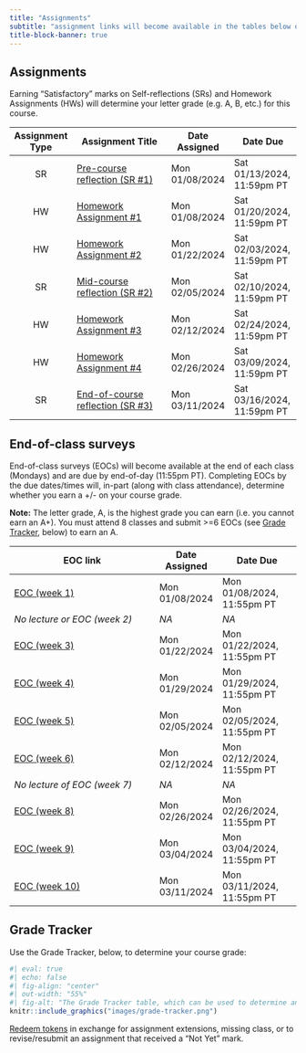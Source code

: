 ```yaml
---
title: "Assignments"
subtitle: "assignment links will become available in the tables below on the dates that they are assigned"
title-block-banner: true
---
```


## Assignments

Earning "Satisfactory" marks on Self-reflections (SRs) and Homework Assignments (HWs) will determine your letter grade (e.g. A, B, etc.) for this course.

| Assignment Type | Assignment Title                                      | Date Assigned  | Date Due                   |
|:---------------:|-------------------------------------------------------|----------------|----------------------------|
| SR              | [Pre-course reflection (SR #1)](assignments/SR1-precourse.qmd)    | Mon 01/08/2024 | Sat 01/13/2024, 11:59pm PT |
| HW              | [Homework Assignment #1](assignments/HW1.qmd)                     | Mon 01/08/2024 | Sat 01/20/2024, 11:59pm PT | 
| HW              | [Homework Assignment #2](assignments/HW2.qmd)                     | Mon 01/22/2024 | Sat 02/03/2024, 11:59pm PT |
| SR              | [Mid-course reflection (SR #2)](assignments/SR2-midcourse.qmd)    | Mon 02/05/2024 | Sat 02/10/2024, 11:59pm PT |
| HW              | [Homework Assignment #3](assignments/HW3.qmd)                     | Mon 02/12/2024 | Sat 02/24/2024, 11:59pm PT |
| HW              | [Homework Assignment #4](assignments/HW4.qmd)                     | Mon 02/26/2024 | Sat 03/09/2024, 11:59pm PT |
| SR              | [End-of-course reflection (SR #3)](assignments/SR3-endcourse.qmd) | Mon 03/11/2024 | Sat 03/16/2024, 11:59pm PT |

## End-of-class surveys

End-of-class surveys (EOCs) will become available at the end of each class (Mondays) and are due by end-of-day (11:55pm PT). Completing EOCs by the due dates/times will, in-part (along with class attendance), determine whether you earn a +/- on your course grade. 

**Note:** The letter grade, A, is the highest grade you can earn (i.e. you cannot earn an A+). You must attend 8 classes and submit >=6 EOCs (see [Grade Tracker](assignments.qmd#grade-tracker), below) to earn an A.

| EOC link                                             | Date Assigned  | Date Due                   |
|------------------------------------------------------|----------------|----------------------------|
| [EOC (week 1)](https://forms.gle/aPGfCircFN1AZfSe9)  | Mon 01/08/2024 | Mon 01/08/2024, 11:55pm PT |
| *No lecture or EOC (week 2)*                         | *NA*           | *NA*                       |
| [EOC (week 3)](https://forms.gle/2BockakcBR7rsm26A)  | Mon 01/22/2024 | Mon 01/22/2024, 11:55pm PT |
| [EOC (week 4)](https://forms.gle/kwfaWciZNu4fCzKN7)  | Mon 01/29/2024 | Mon 01/29/2024, 11:55pm PT |
| [EOC (week 5)](https://forms.gle/cLtHBybg6kgVDzQSA)  | Mon 02/05/2024 | Mon 02/05/2024, 11:55pm PT |
| [EOC (week 6)](https://forms.gle/XbKrjoSpapzTAAPT7)  | Mon 02/12/2024 | Mon 02/12/2024, 11:55pm PT |
| *No lecture of EOC (week 7)*                         | *NA*           | *NA*                       |
| [EOC (week 8)](https://forms.gle/aqUwck6jABKRUfYMA)  | Mon 02/26/2024 | Mon 02/26/2024, 11:55pm PT |
| [EOC (week 9)](https://forms.gle/2Sz98wAUbSFq7Tqt6)  | Mon 03/04/2024 | Mon 03/04/2024, 11:55pm PT |
| [EOC (week 10)](https://forms.gle/dEmgAhCMDnnhbNqK7) | Mon 03/11/2024 | Mon 03/11/2024, 11:55pm PT |

## Grade Tracker 

Use the Grade Tracker, below, to determine your course grade:

```r
#| eval: true 
#| echo: false
#| fig-align: "center"
#| out-width: "55%" 
#| fig-alt: "The Grade Tracker table, which can be used to determine an individual's course grade based on the number of 'Satisfactory' assignments completed, as well as descriptions on how to earn and use tokens"
knitr::include_graphics("images/grade-tracker.png")
```

[Redeem tokens](https://docs.google.com/forms/d/e/1FAIpQLSdOP32K7_A3zzENvYQvIBCnLveaLE-exnFlqDV1xBWz66rWoA/viewform) in exchange for assignment extensions, missing class, or to revise/resubmit an assignment that received a "Not Yet" mark.
